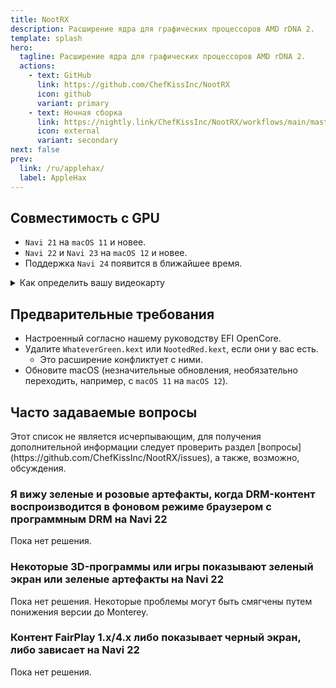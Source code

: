 ---
title: NootRX
description: Расширение ядра для графических процессоров AMD rDNA 2.
template: splash
hero:
  tagline: Расширение ядра для графических процессоров AMD rDNA 2.
  actions:
    - text: GitHub
      link: https://github.com/ChefKissInc/NootRX
      icon: github
      variant: primary
    - text: Ночная сборка
      link: https://nightly.link/ChefKissInc/NootRX/workflows/main/master/Artifacts.zip
      icon: external
      variant: secondary
next: false
prev:
  link: /ru/applehax/
  label: AppleHax
---


## Совместимость с GPU

- `Navi 21` на `macOS 11` и новее.
- `Navi 22` и `Navi 23` на `macOS 12` и новее.
- Поддержка `Navi 24` появится в ближайшее время.

<details>
<summary>Как определить вашу видеокарту</summary>

| Маркировка                     | Тип карты |
| ---------------------------- | --------- |
| AMD Radeon Pro V620          | `Navi 21` |
| AMD Radeon Pro W6800         | `Navi 21` |
| AMD Radeon Pro W6800X        | `Navi 21` |
| AMD Radeon Pro W6800X Duo    | `Navi 21` |
| AMD Radeon Pro W6900X        | `Navi 21` |
| AMD Radeon RX 6800           | `Navi 21` |
| AMD Radeon RX 6800 XT        | `Navi 21` |
| AMD Radeon RX 6900 XT        | `Navi 21` |
| AMD Radeon RX 6900 XTX       | `Navi 21` |
| AMD Radeon RX 6950 XT        | `Navi 21` |
| AMD Radeon RX 6700           | `Navi 22` |
| AMD Radeon RX 6700 XT        | `Navi 22` |
| AMD Radeon RX 6700M          | `Navi 22` |
| AMD Radeon RX 6750 GRE 10 GB | `Navi 22` |
| AMD Radeon RX 6750 GRE 12 GB | `Navi 22` |
| AMD Radeon RX 6750 XT        | `Navi 22` |
| AMD Radeon RX 6800M          | `Navi 22` |
| AMD Radeon RX 6850M XT       | `Navi 22` |
| AMD Radeon Pro W6600         | `Navi 23` |
| AMD Radeon Pro W6600M        | `Navi 23` |
| AMD Radeon Pro W6600X        | `Navi 23` |
| AMD Radeon RX 6600           | `Navi 23` |
| AMD Radeon RX 6600 XT        | `Navi 23` |
| AMD Radeon RX 6600M          | `Navi 23` |
| AMD Radeon RX 6600S          | `Navi 23` |
| AMD Radeon RX 6650 XT        | `Navi 23` |
| AMD Radeon RX 6650M          | `Navi 23` |
| AMD Radeon RX 6650M XT       | `Navi 23` |
| AMD Radeon RX 6700S          | `Navi 23` |
| AMD Radeon RX 6800S          | `Navi 23` |
| AMD Radeon Pro W6300         | `Navi 24` |
| AMD Radeon Pro W6300M        | `Navi 24` |
| AMD Radeon Pro W6400         | `Navi 24` |
| AMD Radeon Pro W6500M        | `Navi 24` |
| AMD Radeon RX 6300           | `Navi 24` |
| AMD Radeon RX 6300M          | `Navi 24` |
| AMD Radeon RX 6400           | `Navi 24` |
| AMD Radeon RX 6450M          | `Navi 24` |
| AMD Radeon RX 6500 XT        | `Navi 24` |
| AMD Radeon RX 6500M          | `Navi 24` |
| AMD Radeon RX 6550M          | `Navi 24` |
| AMD Radeon RX 6550S          | `Navi 24` |

</details>

## Предварительные требования

- Настроенный согласно нашему руководству EFI OpenCore.
- Удалите `WhateverGreen.kext` или `NootedRed.kext`, если они у вас есть.
  - Это расширение конфликтует с ними.
- Обновите macOS (незначительные обновления, необязательно переходить, например, с `macOS 11` на `macOS 12`).

## Часто задаваемые вопросы

<Aside type="danger">
Этот список не является исчерпывающим, для получения дополнительной информации следует проверить раздел [вопросы](https://github.com/ChefKissInc/NootRX/issues), а также, возможно, обсуждения.
</Aside>

### Я вижу зеленые и розовые артефакты, когда DRM-контент воспроизводится в фоновом режиме браузером с программным DRM на Navi 22

Пока нет решения.

### Некоторые 3D-программы или игры показывают зеленый экран или зеленые артефакты на Navi 22

Пока нет решения. Некоторые проблемы могут быть смягчены путем понижения версии до Monterey.

### Контент FairPlay 1.x/4.x либо показывает черный экран, либо зависает на Navi 22

Пока нет решения.
